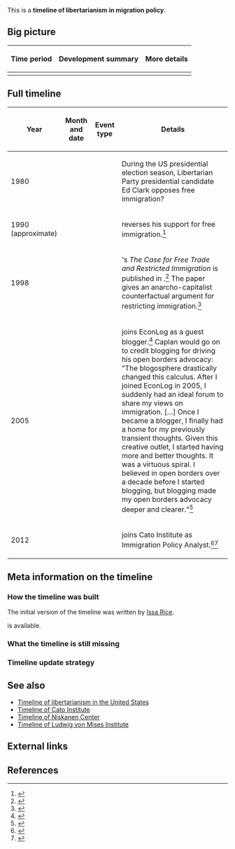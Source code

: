 This is a '''timeline of libertarianism in migration policy'''.

==Big picture==

{| class="wikitable"
! Time period !! Development summary !! More details
|-
|}

==Full timeline==

{| class="sortable wikitable"
! Year !! Month and date !! Event type !! Details
|-
| 1980 || || || During the US presidential election season, Libertarian Party presidential candidate Ed Clark opposes free immigration?
|-
| 1990 (approximate) || || || {{w|Murray Rothbard}} reverses his support for free immigration.<ref>{{cite web |url=https://openborders.info/rothbard-immigration-about-face/ |title=Murray Rothbard's about-face on immigration |date=May 27, 2014 |publisher=Open Borders: The Case |accessdate=September 1, 2017}}</ref>
|-
| 1998 || || || {{w|Hans-Hermann Hoppe}}'s ''The Case for Free Trade and Restricted Immigration'' is published in ''{{w|Journal of Libertarian Studies}}''.<ref>{{cite web |url=https://openborders.info/hans-hermann-hoppe/ |title=Hans-Hermann Hoppe |date=August 26, 2012 |publisher=Open Borders: The Case |accessdate=September 1, 2017}}</ref> The paper gives an anarcho-capitalist counterfactual argument for restricting immigration.<ref>{{cite web |url=https://openborders.info/anarcho-capitalist-counterfactual/ |title=Anarcho-capitalist counterfactual |date=January 20, 2015 |publisher=Open Borders: The Case |accessdate=September 1, 2017}}</ref>
|-
| 2005 || {{dts|January 17}} || || {{w|Bryan Caplan}} joins EconLog as a guest blogger.<ref>{{cite web |url=http://econlog.econlib.org/archives/2005/01/guest_blogger.html |title=Guest Blogger |date=January 17, 2005 |accessdate=September 1, 2017 |publisher=[[wikipedia:EconLog|EconLog]]}}</ref> Caplan would go on to credit blogging for driving his open borders advocacy: "The blogosphere drastically changed this calculus. After I joined EconLog in 2005, I suddenly had an ideal forum to share my views on immigration. […] Once I became a blogger, I finally had a home for my previously transient thoughts. Given this creative outlet, I started having more and better thoughts. It was a virtuous spiral. I believed in open borders over a decade before I started blogging, but blogging made my open borders advocacy deeper and clearer."<ref>{{cite web |url=https://openborders.info/blog/my-path-to-open-borders/ |title=My Path to Open Borders |date=January 2, 2015 |author=Bryan Caplan |publisher=Open Borders: The Case |accessdate=September 1, 2017}}</ref>
|-
| 2012 || {{dts|April}} || || {{w|Alex Nowrasteh}} joins Cato Institute as Immigration Policy Analyst.<ref>{{cite web |url=https://www.linkedin.com/in/alexander-nowrasteh-463a6a16/ |accessdate=September 2, 2017 |title=Alexander Nowrasteh |publisher=LinkedIn}}</ref><ref>{{cite web |url=https://immigration.procon.org/view.source.php?sourceID=013031 |title=Alex Nowrasteh, MSc - Illegal Immigration - ProCon.org |accessdate=September 2, 2017}}</ref>
|}

==Meta information on the timeline==

===How the timeline was built===

The initial version of the timeline was written by [[User:Issa|Issa Rice]].

{{funding info}} is available.

===What the timeline is still missing===

===Timeline update strategy===

==See also==

* [[Timeline of libertarianism in the United States]]
* [[Timeline of Cato Institute]]
* [[Timeline of Niskanen Center]]
* [[Timeline of Ludwig von Mises Institute]]

==External links==

==References==

{{Reflist|30em}}
